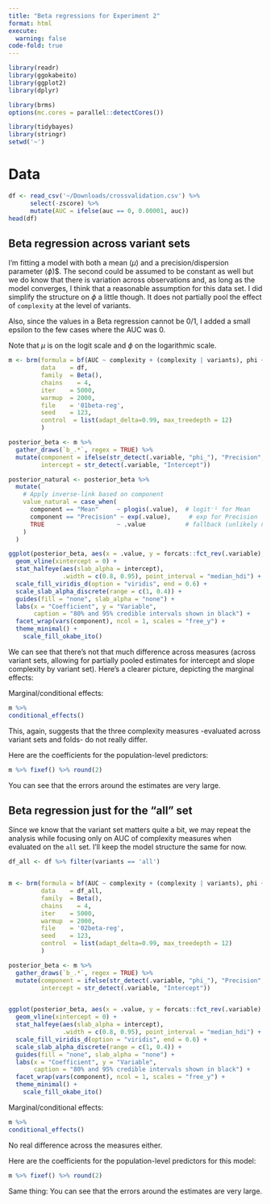 ```yaml
---
title: "Beta regressions for Experiment 2"
format: html
execute:
  warning: false
code-fold: true
---
```



```r
library(readr)
library(ggokabeito)
library(ggplot2)
library(dplyr)

library(brms)
options(mc.cores = parallel::detectCores())

library(tidybayes)
library(stringr)
setwd('~')
```


# Data

```r
df <- read_csv('~/Downloads/crossvalidation.csv') %>%
      select(-zscore) %>%
      mutate(AUC = ifelse(auc == 0, 0.00001, auc))
head(df)
```

## Beta regression across variant sets

I'm fitting a model with both a mean ($\mu$) and a precision/dispersion parameter ($\phi$)$. The second could be assumed to be constant as well but we do know that there is variation across observations and, as long as the model converges, I think that a reasonable assumption for this data set. I did simplify the structure on $\phi$  a little though. It does not  partially pool the effect of `complexity` at the level of variants.

Also, since the values in a Beta regression cannot be 0/1, I added a small epsilon to the few cases where the AUC was 0.

Note that $\mu$ is on the logit scale and $\phi$ on the logarithmic scale.

```r

m <- brm(formula = bf(AUC ~ complexity + (complexity | variants), phi ~ complexity + (1 | variants)),
         data    = df,
         family  = Beta(),
         chains    = 4,
         iter    = 5000,
         warmup  = 2000,
         file    = '01beta-reg',
         seed    = 123,
         control  = list(adapt_delta=0.99, max_treedepth = 12)
         )

posterior_beta <- m %>% 
  gather_draws(`b_.*`, regex = TRUE) %>% 
  mutate(component = ifelse(str_detect(.variable, "phi_"), "Precision", "Mean"),
         intercept = str_detect(.variable, "Intercept"))

posterior_natural <- posterior_beta %>% 
  mutate(
    # Apply inverse-link based on component
    value_natural = case_when(
      component == "Mean"     ~ plogis(.value),  # logit⁻¹ for Mean
      component == "Precision" ~ exp(.value),     # exp for Precision
      TRUE                    ~ .value           # fallback (unlikely needed)
    )
  )

ggplot(posterior_beta, aes(x = .value, y = forcats::fct_rev(.variable), fill = component)) +
  geom_vline(xintercept = 0) +
  stat_halfeye(aes(slab_alpha = intercept), 
               .width = c(0.8, 0.95), point_interval = "median_hdi") +
  scale_fill_viridis_d(option = "viridis", end = 0.6) +
  scale_slab_alpha_discrete(range = c(1, 0.4)) +
  guides(fill = "none", slab_alpha = "none") +
  labs(x = "Coefficient", y = "Variable",
       caption = "80% and 95% credible intervals shown in black") +
  facet_wrap(vars(component), ncol = 1, scales = "free_y") +
  theme_minimal() +
    scale_fill_okabe_ito()
```

We can see that there's not that much difference across measures (across variant sets, allowing for partially pooled estimates for intercept and slope complexity by variant set). Here's a clearer picture, depicting the marginal effects:

Marginal/conditional effects:
```r
m %>%
conditional_effects()
```

This, again, suggests that the three complexity measures -evaluated across variant sets and folds- do not really differ.

Here are the coefficients for the population-level predictors:

```r
m %>% fixef() %>% round(2)
```

You can see that the errors around the estimates are very large.

## Beta regression just for the "all" set 

Since we know that the variant set matters quite a bit, we may repeat the analysis while focusing only on AUC of complexity measures when evaluated on the `all` set. I'll keep the model structure the same for now.


```r
df_all <- df %>% filter(variants == 'all')


m <- brm(formula = bf(AUC ~ complexity + (complexity | variants), phi ~ complexity + (1 | variants)),
         data    = df_all,
         family  = Beta(),
         chains    = 4,
         iter    = 5000,
         warmup  = 2000,
         file    = '02beta-reg',
         seed    = 123,
         control  = list(adapt_delta=0.99, max_treedepth = 12)
         )

posterior_beta <- m %>% 
  gather_draws(`b_.*`, regex = TRUE) %>% 
  mutate(component = ifelse(str_detect(.variable, "phi_"), "Precision", "Mean"),
         intercept = str_detect(.variable, "Intercept"))


ggplot(posterior_beta, aes(x = .value, y = forcats::fct_rev(.variable), fill = component)) +
  geom_vline(xintercept = 0) +
  stat_halfeye(aes(slab_alpha = intercept), 
               .width = c(0.8, 0.95), point_interval = "median_hdi") +
  scale_fill_viridis_d(option = "viridis", end = 0.6) +
  scale_slab_alpha_discrete(range = c(1, 0.4)) +
  guides(fill = "none", slab_alpha = "none") +
  labs(x = "Coefficient", y = "Variable",
       caption = "80% and 95% credible intervals shown in black") +
  facet_wrap(vars(component), ncol = 1, scales = "free_y") +
  theme_minimal() +
    scale_fill_okabe_ito()
```

Marginal/conditional effects:
```r
m %>%
conditional_effects()
```

No real difference across the measures either.

Here are the coefficients for the population-level predictors for this model:

```r
m %>% fixef() %>% round(2)
```

Same thing: You can see that the errors around the estimates are very large.